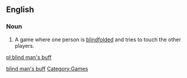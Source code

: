 <!--subst: of [[Template:sync]]-->
{{see|blind man's bluff}}
<!--If you edit this entry, please also edit [[blind man's bluff]] to ensure these two entries remain synchronized.-->[[Category:Synchronized entries|blind man's buff]]
==English==

===Noun===
{{wikipedia|Blind man's bluff (game)}}
{{en-noun|-|sg=[[blind]] [[man]][['s|’s]] [[buff]]}}

# A game where one person is [[blindfolded]] and tries to touch the other players.

[[Category:Games]]

[[pl:blind man's buff]]